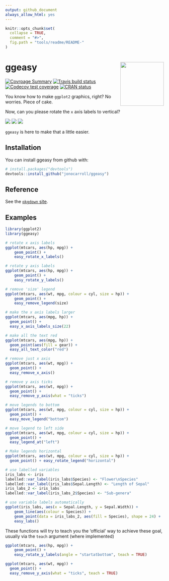 ```yaml
---
output: github_document
always_allow_html: yes
---
```


<!-- README.md is generated from README.Rmd. Please edit that file -->

```r
knitr::opts_chunk$set(
  collapse = TRUE,
  comment = "#>",
  fig.path = "tools/readme/README-"
)
```

# ggeasy <img src='man/figures/logo.png' align="right" height="138.5" />
<!-- http://www.clker.com/clipart-2-puzzle-pieces-connected.html --> 

[![Covrpage Summary](https://img.shields.io/badge/covrpage-Last_Build_2019_12_05-yellowgreen.svg)](https://github.com/jonocarroll/ggeasy/blob/master/tests/README.md)
[![Travis build status](https://travis-ci.org/jonocarroll/ggeasy.svg?branch=master)](https://travis-ci.org/jonocarroll/ggeasy)
[![Codecov test coverage](https://codecov.io/gh/jonocarroll/ggeasy/branch/master/graph/badge.svg)](https://codecov.io/gh/jonocarroll/ggeasy?branch=master)
[![CRAN status](https://www.r-pkg.org/badges/version/ggeasy)](https://CRAN.R-project.org/package=ggeasy)

You know how to make `ggplot2` graphics, right? No worries. Piece of cake.

Now, can you please rotate the `x` axis labels to vertical?

![](https://raw.githubusercontent.com/jonocarroll/ggeasy/master/inst/media/xkcd.png)
![](https://raw.githubusercontent.com/jonocarroll/ggeasy/master/inst/media/winona.gif)
![](https://raw.githubusercontent.com/jonocarroll/ggeasy/master/inst/media/sherlock.gif)

`ggeasy` is here to make that a little easier.

## Installation

You can install ggeasy from github with:

```r
# install.packages("devtools")
devtools::install_github("jonocarroll/ggeasy")
```

## Reference

See the [`pkgdown` site](https://jonocarroll.github.io/ggeasy/).

## Examples

```r
library(ggplot2)
library(ggeasy)

# rotate x axis labels
ggplot(mtcars, aes(hp, mpg)) + 
    geom_point() + 
    easy_rotate_x_labels()

# rotate y axis labels
ggplot(mtcars, aes(hp, mpg)) + 
    geom_point() + 
    easy_rotate_y_labels()

# remove 'size' legend
ggplot(mtcars, aes(wt, mpg, colour = cyl, size = hp)) +
    geom_point() +
    easy_remove_legend(size)

# make the x axis labels larger
ggplot(mtcars, aes(mpg, hp)) +
  geom_point() +
  easy_x_axis_labels_size(22)

# make all the text red
ggplot(mtcars, aes(mpg, hp)) +
  geom_point(aes(fill = gear)) +
  easy_all_text_color("red")

# remove just x axis
ggplot(mtcars, aes(wt, mpg)) +
  geom_point() + 
  easy_remove_x_axis()

# remove y axis ticks
ggplot(mtcars, aes(wt, mpg)) +
  geom_point() + 
  easy_remove_y_axis(what = "ticks")

# move legends to bottom
ggplot(mtcars, aes(wt, mpg, colour = cyl, size = hp)) +
  geom_point() + 
  easy_move_legend("bottom")

# move legend to left side
ggplot(mtcars, aes(wt, mpg, colour = cyl, size = hp)) +
  geom_point() +
  easy_legend_at("left")

# Make legends horizontal
ggplot(mtcars, aes(wt, mpg, colour = cyl, size = hp)) +
  geom_point() + easy_rotate_legend("horizontal")

# use labelled variables
iris_labs <- iris
labelled::var_label(iris_labs$Species) <- "Flower\nSpecies"
labelled::var_label(iris_labs$Sepal.Length) <- "Length of Sepal"
iris_labs_2 <- iris_labs
labelled::var_label(iris_labs_2$Species) <- "Sub-genera"

# use variable labels automatically
ggplot(iris_labs, aes(x = Sepal.Length, y = Sepal.Width)) +
    geom_line(aes(colour = Species)) + 
    geom_point(data = iris_labs_2, aes(fill = Species), shape = 24) +
    easy_labs()
```

These functions will try to teach you the 'official' way to achieve these goal, 
usually via the `teach` argument (where implemented)

```r
ggplot(mtcars, aes(hp, mpg)) + 
    geom_point() + 
    easy_rotate_y_labels(angle = "startatbottom", teach = TRUE)

ggplot(mtcars, aes(wt, mpg)) +
  geom_point() + 
  easy_remove_y_axis(what = "ticks", teach = TRUE)
```

